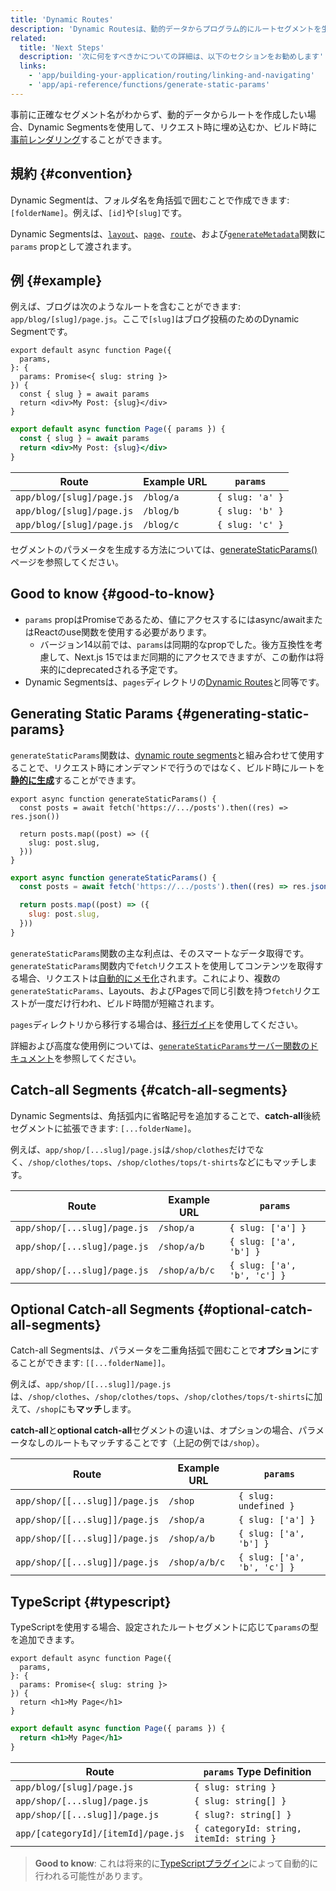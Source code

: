 ```yaml
---
title: 'Dynamic Routes'
description: 'Dynamic Routesは、動的データからプログラム的にルートセグメントを生成するために使用できます。'
related:
  title: 'Next Steps'
  description: '次に何をすべきかについての詳細は、以下のセクションをお勧めします'
  links:
    - 'app/building-your-application/routing/linking-and-navigating'
    - 'app/api-reference/functions/generate-static-params'
---
```


事前に正確なセグメント名がわからず、動的データからルートを作成したい場合、Dynamic Segmentsを使用して、リクエスト時に埋め込むか、ビルド時に[事前レンダリング](#generating-static-params)することができます。

## 規約 {#convention}

Dynamic Segmentは、フォルダ名を角括弧で囲むことで作成できます: `[folderName]`。例えば、`[id]`や`[slug]`です。

Dynamic Segmentsは、[`layout`](/docs/app/api-reference/file-conventions/layout)、[`page`](/docs/app/api-reference/file-conventions/page)、[`route`](/docs/app/building-your-application/routing/route-handlers)、および[`generateMetadata`](/docs/app/api-reference/functions/generate-metadata#generatemetadata-function)関数に`params` propとして渡されます。

## 例 {#example}

例えば、ブログは次のようなルートを含むことができます: `app/blog/[slug]/page.js`。ここで`[slug]`はブログ投稿のためのDynamic Segmentです。

<Tabs>
<TabItem value="tsx" label="TypeScript">

```tsx title="app/blog/[slug]/page.tsx" switcher
export default async function Page({
  params,
}: {
  params: Promise<{ slug: string }>
}) {
  const { slug } = await params
  return <div>My Post: {slug}</div>
}
```

</TabItem>
<TabItem value="jsx" label="JavaScript">

```jsx title="app/blog/[slug]/page.js" switcher
export default async function Page({ params }) {
  const { slug } = await params
  return <div>My Post: {slug}</div>
}
```

</TabItem>
</Tabs>

| Route                     | Example URL | `params`        |
| ------------------------- | ----------- | --------------- |
| `app/blog/[slug]/page.js` | `/blog/a`   | `{ slug: 'a' }` |
| `app/blog/[slug]/page.js` | `/blog/b`   | `{ slug: 'b' }` |
| `app/blog/[slug]/page.js` | `/blog/c`   | `{ slug: 'c' }` |

セグメントのパラメータを生成する方法については、[generateStaticParams()](#generating-static-params)ページを参照してください。

## Good to know {#good-to-know}

- `params` propはPromiseであるため、値にアクセスするにはasync/awaitまたはReactのuse関数を使用する必要があります。
  - バージョン14以前では、`params`は同期的なpropでした。後方互換性を考慮して、Next.js 15ではまだ同期的にアクセスできますが、この動作は将来的にdeprecatedされる予定です。
- Dynamic Segmentsは、`pages`ディレクトリの[Dynamic Routes](https://nextjs.org/docs/canary/pages/building-your-application/routing/dynamic-routes)と同等です。

## Generating Static Params {#generating-static-params}

`generateStaticParams`関数は、[dynamic route segments](/docs/app/building-your-application/routing/dynamic-routes)と組み合わせて使用することで、リクエスト時にオンデマンドで行うのではなく、ビルド時にルートを[**静的に生成**](/docs/app/building-your-application/rendering/server-components#static-rendering-default)することができます。

<Tabs>
<TabItem value="tsx" label="TypeScript">

```tsx title="app/blog/[slug]/page.tsx" switcher
export async function generateStaticParams() {
  const posts = await fetch('https://.../posts').then((res) => res.json())

  return posts.map((post) => ({
    slug: post.slug,
  }))
}
```

</TabItem>
<TabItem value="jsx" label="JavaScript">

```jsx title="app/blog/[slug]/page.js" switcher
export async function generateStaticParams() {
  const posts = await fetch('https://.../posts').then((res) => res.json())

  return posts.map((post) => ({
    slug: post.slug,
  }))
}
```

</TabItem>
</Tabs>

`generateStaticParams`関数の主な利点は、そのスマートなデータ取得です。`generateStaticParams`関数内で`fetch`リクエストを使用してコンテンツを取得する場合、リクエストは[自動的にメモ化](/docs/app/deep-dive/caching#request-memoization)されます。これにより、複数の`generateStaticParams`、Layouts、およびPagesで同じ引数を持つ`fetch`リクエストが一度だけ行われ、ビルド時間が短縮されます。

`pages`ディレクトリから移行する場合は、[移行ガイド](/docs/app/guides/migrating/app-router-migration#dynamic-paths-getstaticpaths)を使用してください。

詳細および高度な使用例については、[`generateStaticParams`サーバー関数のドキュメント](/docs/app/api-reference/functions/generate-static-params)を参照してください。

## Catch-all Segments {#catch-all-segments}

Dynamic Segmentsは、角括弧内に省略記号を追加することで、**catch-all**後続セグメントに拡張できます: `[...folderName]`。

例えば、`app/shop/[...slug]/page.js`は`/shop/clothes`だけでなく、`/shop/clothes/tops`、`/shop/clothes/tops/t-shirts`などにもマッチします。

| Route                        | Example URL   | `params`                    |
| ---------------------------- | ------------- | --------------------------- |
| `app/shop/[...slug]/page.js` | `/shop/a`     | `{ slug: ['a'] }`           |
| `app/shop/[...slug]/page.js` | `/shop/a/b`   | `{ slug: ['a', 'b'] }`      |
| `app/shop/[...slug]/page.js` | `/shop/a/b/c` | `{ slug: ['a', 'b', 'c'] }` |

## Optional Catch-all Segments {#optional-catch-all-segments}

Catch-all Segmentsは、パラメータを二重角括弧で囲むことで**オプション**にすることができます: `[[...folderName]]`。

例えば、`app/shop/[[...slug]]/page.js`は、`/shop/clothes`、`/shop/clothes/tops`、`/shop/clothes/tops/t-shirts`に加えて、`/shop`にも**マッチ**します。

**catch-all**と**optional catch-all**セグメントの違いは、オプションの場合、パラメータなしのルートもマッチすることです（上記の例では`/shop`）。

| Route                          | Example URL   | `params`                    |
| ------------------------------ | ------------- | --------------------------- |
| `app/shop/[[...slug]]/page.js` | `/shop`       | `{ slug: undefined }`       |
| `app/shop/[[...slug]]/page.js` | `/shop/a`     | `{ slug: ['a'] }`           |
| `app/shop/[[...slug]]/page.js` | `/shop/a/b`   | `{ slug: ['a', 'b'] }`      |
| `app/shop/[[...slug]]/page.js` | `/shop/a/b/c` | `{ slug: ['a', 'b', 'c'] }` |

## TypeScript {#typescript}

TypeScriptを使用する場合、設定されたルートセグメントに応じて`params`の型を追加できます。

<Tabs>
<TabItem value="tsx" label="TypeScript">

```tsx title="app/blog/[slug]/page.tsx" switcher
export default async function Page({
  params,
}: {
  params: Promise<{ slug: string }>
}) {
  return <h1>My Page</h1>
}
```

</TabItem>
<TabItem value="jsx" label="JavaScript">

```jsx title="app/blog/[slug]/page.js" switcher
export default async function Page({ params }) {
  return <h1>My Page</h1>
}
```

</TabItem>
</Tabs>

| Route                               | `params` Type Definition                 |
| ----------------------------------- | ---------------------------------------- |
| `app/blog/[slug]/page.js`           | `{ slug: string }`                       |
| `app/shop/[...slug]/page.js`        | `{ slug: string[] }`                     |
| `app/shop/[[...slug]]/page.js`      | `{ slug?: string[] }`                    |
| `app/[categoryId]/[itemId]/page.js` | `{ categoryId: string, itemId: string }` |

> **Good to know**: これは将来的に[TypeScriptプラグイン](/docs/app/api-reference/config/typescript#ide-plugin)によって自動的に行われる可能性があります。
